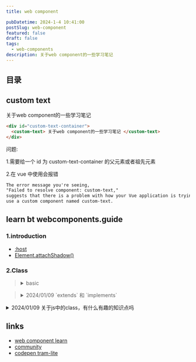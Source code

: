```yaml
---
title: web component

pubDatetime: 2024-1-4 10:41:00
postSlug: web-component
featured: false
draft: false
tags:
  - web-components
description: 关于web component的一些学习笔记
---
```


## 目录

## custom text

<div id="custom-text-container">
  <custom-text>关于web component的一些学习笔记</custom-text>
</div>

```html
<div id="custom-text-container">
  <custom-text> 关于web component的一些学习笔记 </custom-text>
</div>
```

问题:

1.需要给一个 id 为 custom-text-container 的父元素或者祖先元素

2.在 vue 中使用会报错

```txt
The error message you're seeing,
"Failed to resolve component: custom-text,"
suggests that there is a problem with how your Vue application is trying to register or
use a custom component named custom-text.
```

## learn bt webcomponents.guide

### 1.introduction


<stop-watch role="timer"></stop-watch>

- [:host](https://developer.mozilla.org/zh-CN/docs/Web/CSS/:host)
- [Element.attachShadow()](https://developer.mozilla.org/zh-CN/docs/Web/API/Element/attachShadow)

### 2.Class

<blockquote>

<details class="xing-cao">
<summary>basic</summary>

- 定义一个类

```js
class Point {}

const Point = class {};

console.log(class {});
```

- 使用instanceof 判断类型

```js
// creates a new `Point` object
const mypoint = new Point();

// Check `mypoint` is an `instanceof` `Point`
console.assert(mypoint instanceof Point);
```

- 定义public api

```js
class Point {
  // Public "Fields"
  x = 0;
  y = 0;

  // This is called whenever `new Point()` is called
  constructor(x, y) {
    // A class instance refers to itself with `this`.
    this.x = x;
    this.y = y;
  }

  // Methods
  translate(deltaX, deltaY) {
    this.x += deltaX;
    this.y += deltaY;
  }

  equals(otherPoint) {
    return this.x === otherPoint.x && this.y === otherPoint.y;
  }

  // This is a "well known" method, called whenever
  // a `Point` is converted to a `String`
  toString() {
    return `(${x}, ${y})`;
  }
}

const mypoint = new Point(1, 1);
mypoint.translate(5, 5);

console.assert(mypoint.equals(new Point(6, 6)));

// String(mypoint) is the equivalent of mypoint.toString()
console.assert(String(mypoint) === "(6, 6)");
```

- 类还可以使用 get \<name>() 或 set \<name>() 使用元属性派生新状态。这些方法作用
  与属性类似，但您可以向它们添加自定义逻辑，定义使用现有类数据生成的新属性
  价值。如果您定义 get \<name> 而没有 set \<name> ，则该属性将为只读。

```js
class Point {
  x = 0;
  y = 0;
  constructor(x, y) {
    this.x = x;
    this.y = y;
  }

  get isEmpty() {
    return this.x === 0 && this.y === 0;
  }
}
const mypoint = new Point(0, 0);
console.assert(mypoint.isEmpty);
// This will throw an Error
mypoint.isEmpty = false;
```

- 定义私有API
- [js class private suger](https://developer.mozilla.org/zh-CN/docs/Web/JavaScript/Reference/Classes/Private_properties)

```js
class CaseChange {
  #original = "";
  constructor(original) {
    this.#original = original;
  }

  upper() {
    return this.#original.toUpperCase();
  }

  lower() {
    return this.#original.toLowerCase();
  }
}

const myupper = new CaseChange("Hello World");

console.assert(myupper.upper() === "HELLO WORLD");
console.assert(myupper.lower() === "hello world");

// This will throw an error
// private fields can't be used outside a class
console.log(myupper.#original);

// This will also throw an error
myupper.#original = "Hello";
```

- 私有状态和公有方法实现相应功能呢

```js
class Timer {
  #startTime = Date.now();

  get startTime() {
    return this.#startTime;
  }

  set startTime(newTime) {
    this.#startTime = newTime;
    this.resetTimer();
  }

  resetTimer() {
    console.log("Timer has been reset");
  }
}
const mytimer = new Timer();
console.assert(mytimer.startTime === Date.now());
mytimer.startTime = 0;
// Will log "Timer has been reset"
```

- 拓展类
- [extends](https://developer.mozilla.org/zh-CN/docs/Web/JavaScript/Reference/Classes/extends)

```js
class Point {
  constructor(x, y) {
    this.x = 0;
    this.y = 0;
  }

  equals(otherPoint) {
    return this.x === otherPoint.x && this.y === otherPoint.y;
  }
}

class Point3D extends Point {
  constructor(x, y, z) {
    super(x, y);
    this.z = z;
  }

  equals(otherPoint) {
    return super.equals(otherPoint) && this.z === otherPoint.z;
  }
}
```

</details>

</blockquote>

<blockquote>
<details>
<summary>2024/01/09 `extends` 和 `implements`</summary>

在 JavaScript 和 TypeScript 中，`extends` 和 `implements` 都与类的继承和实现相关，但它们的用途和语义有所不同。以下是它们的主要区别和联系：

### 在 JavaScript 中：

1. **`extends`**：

   - `extends` 关键字用于创建一个子类，该子类继承了父类的属性和方法。
   - 子类可以使用 `super` 关键字调用父类的构造函数和方法。
   - 这是原型继承的一种形式。

   ```js
   class Animal {
     constructor(name) {
       this.name = name;
     }

     speak() {
       console.log(`${this.name} makes a noise.`);
     }
   }

   class Dog extends Animal {
     speak() {
       super.speak(); // 调用父类的 speak 方法
       console.log(`${this.name} barks.`);
     }
   }

   const dog = new Dog("Rex");
   dog.speak(); // 输出：Rex makes a noise.  Rex barks.
   ```

### 在 TypeScript 中：

1. **`extends`**：

   - TypeScript 的 `extends` 与 JavaScript 中的相同，用于类继承。
   - 在 TypeScript 中，除了从父类继承属性和方法外，子类还可以添加额外的属性和方法。

   ```typescript
   class Animal {
     constructor(public name: string) {}

     speak() {
       console.log(`${this.name} makes a noise.`);
     }
   }

   class Dog extends Animal {
     speak() {
       super.speak();
       console.log(`${this.name} barks.`);
     }
   }

   const dog = new Dog("Rex");
   dog.speak(); // 输出：Rex makes a noise.  Rex barks.
   ```

2. **`implements`**：

   - `implements` 关键字用于确保类满足特定的接口（也可以称为协议或合约）的要求。
   - 当一个类实现了一个接口时，它必须提供该接口定义的所有属性和方法。

   ```typescript
   interface Animal {
     name: string;
     speak(): void;
   }

   class Dog implements Animal {
     constructor(public name: string) {}

     speak() {
       console.log(`${this.name} barks.`);
     }
   }

   const dog: Animal = new Dog("Rex");
   dog.speak(); // 输出：Rex barks.
   ```

### 联系：

- 无论是在 JavaScript 还是 TypeScript 中，`extends` 都用于类继承，而 `implements` 则用于实现接口。
- 在 TypeScript 中，使用 `extends` 时，你可以同时继承多个类（但只能继承一个基类），而 `implements` 可以实现多个接口。
- 通过使用 `extends` 和 `implements`，你可以在 TypeScript 中实现更加严格和类型安全的类和接口结构。

总之，`extends` 和 `implements` 在 JavaScript 和 TypeScript 中都是类和对象继承和实现的关键字，但它们的主要用途和语义略有不同。

</details>
</blockquote>

<details>
<summary>2024/01/09 关于js中的class，有什么有趣的知识点吗</summary>
JavaScript 的 `class` 语法是 ES6 (ECMAScript 2015) 新增的，它为 JavaScript 提供了一种更加面向对象的编程方式。以下是一些关于 JavaScript 中 `class` 的有趣知识点：

1. **类是函数**：在技术上，JavaScript 中的类仍然是函数。当你使用 `class` 关键字声明一个类时，它实际上是一个函数。例如，`typeof ClassName` 会返回 `"function"`。

2. **类的方法默认是不可枚举的**：在传统的 JavaScript 构造函数中，添加到原型的方法是可枚举的，这意味着它们会出现在对象的 `for...in` 循环中。但是，类的方法默认是不可枚举的。

3. **类可以继承其他类**：使用 `extends` 关键字，一个类可以继承另一个类的属性和方法。

4. **构造函数**：类可以有一个特殊的方法名为 `constructor`，它是一个构造函数，用于初始化新创建的对象。

5. **静态方法**：使用 `static` 关键字可以定义一个静态方法，这意味着该方法直接与类本身关联，而不是与类的实例关联。

6. **Getter 和 Setter**：类中可以使用 `get` 和 `set` 关键字定义 getter 和 setter 方法，这允许你在访问或修改属性时执行特定的行为。

7. **继承内建对象**：在 JavaScript 中，你可以继承内建的对象（如 `Array`、`Error` 等）并扩展它们以创建自定义的子类。

8. **原型链**：虽然 `class` 语法为 JavaScript 添加了类似于其他面向对象语言的语法，但在内部，它仍然使用原型链来实现继承。

9. **`new` 关键字**：使用 `new` 关键字实例化类会自动调用构造函数，创建一个新的对象，并将其设置为 `this`。

10. **类表达式**：除了使用 `class` 声明，JavaScript 还支持类表达式，这允许你在运行时动态地创建类。

总的来说，JavaScript 中的 `class` 语法为开发者提供了一种更加结构化和面向对象的编程方式，使得代码更加清晰和可维护。

</details>

## links

- [web component learn](https://webcomponents.guide/learn/)
- [community](https://mastodon.online/tags/WebComponents)
- [codepen tram-lite](https://codepen.io/JRJurman/pen/BaboYKM?editors=1000)
